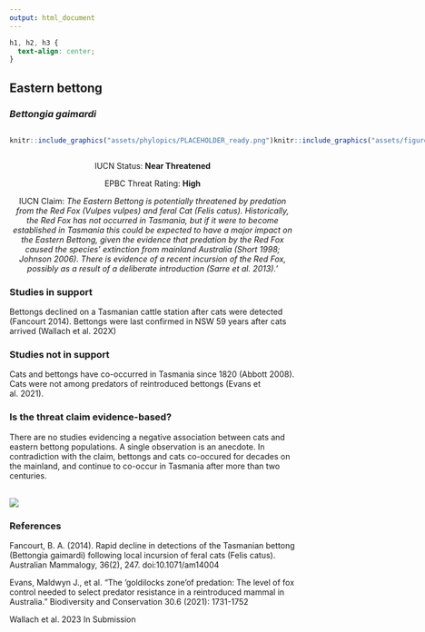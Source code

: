 ```yaml
---
output: html_document
---
```

```css
h1, h2, h3 {
  text-align: center;
}
```

## **Eastern bettong**
### *Bettongia gaimardi*

:::: {style="display: flex;"}

::: {}
  ```r
  knitr::include_graphics("assets/phylopics/PLACEHOLDER_ready.png")
  ```
:::

::: {}

:::

::: {}
  ```r
  knitr::include_graphics("assets/figures/Map_Cat_Bettongia gaimardi.png")
  ```
:::

::::
<center>
IUCN Status: **Near Threatened**

EPBC Threat Rating: **High**

IUCN Claim: *The Eastern Bettong is potentially threatened by predation from the Red Fox (Vulpes vulpes) and feral Cat (Felis catus). Historically, the Red Fox has not occurred in Tasmania, but if it were to become established in Tasmania this could be expected to have a major impact on the Eastern Bettong, given the evidence that predation by the Red Fox caused the species' extinction from mainland Australia (Short 1998; Johnson 2006). There is evidence of a recent incursion of the Red Fox, possibly as a result of a deliberate introduction (Sarre et al. 2013).'*

</center>

### Studies in support

Bettongs declined on a Tasmanian cattle station after cats were detected (Fancourt 2014). Bettongs were last confirmed in NSW 59 years after cats arrived (Wallach et al. 202X)

### Studies not in support

Cats and bettongs have co-occurred in Tasmania since 1820 (Abbott 2008). Cats were not among predators of reintroduced bettongs (Evans et al. 2021).

### Is the threat claim evidence-based?

There are no studies evidencing a negative association between  cats and eastern bettong populations. A single observation is an anecdote. In contradiction with the claim, bettongs and cats co-occured for decades on the mainland, and continue to co-occur in Tasmania after more than two centuries.
<br>
<br>

![](assets/figures/Main_Evidence_Cat_Bettongia gaimardi.png)

### References

Fancourt, B. A. (2014). Rapid decline in detections of the Tasmanian bettong (Bettongia gaimardi) following local incursion of feral cats (Felis catus). Australian Mammalogy, 36(2), 247. doi:10.1071/am14004 

Evans, Maldwyn J., et al. "The ‘goldilocks zone’of predation: The level of fox control needed to select predator resistance in a reintroduced mammal in Australia." Biodiversity and Conservation 30.6 (2021): 1731-1752

Wallach et al. 2023 In Submission

